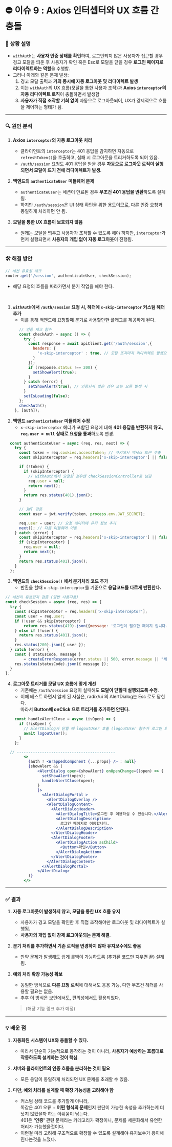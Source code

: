# ⛔ 이슈 9 : Axios 인터셉터와 UX 흐름 간 충돌

### 📝 **상황 설명**

- `withAuth`는 **사용자 인증 상태를 확인**하여, 로그인되지 않은 사용자가 접근할 경우<br/> 경고 모달을 띄운 후 사용자가 확인 혹은 Esc로 모달을 닫을 경우 **로그인 페이지로 리다이렉트하는 역할**을 수행함.
- 그러나 아래와 같은 문제 발생:
    1. 경고 모달 출력과 **거의 동시에 자동 로그아웃 및 리다이렉트 발생**
    2. 이는 `withAuth`의 UX 흐름(모달을 통한 사용자 조작)과 **Axios `interceptor`의 자동 리다이렉트 로직**이 충돌하면서 발생함
    3. **사용자가 직접 조작할 기회 없이** 자동으로 로그아웃되어, UX가 강제적으로 흐름을 제어하는 형태가 됨.

---

### 🔍 **원인 분석**

1. **Axios `interceptor`의 자동 로그아웃 처리**
    - 클라이언트의 `interceptor`는 401 응답을 감지하면 자동으로 `refreshToken()`을 호출하고, 실패 시 로그아웃을 트리거하도록 되어 있음.
    - `/auth/session` 요청도 401 응답을 받을 경우 **자동으로 로그아웃 로직이 실행되면서 모달이 뜨기 전에 리다이렉트가 발생**.

2. **백엔드의 `authenticateUser` 미들웨어 문제**
    - `authenticateUser`는 세션이 만료된 경우 **무조건 401 응답을 반환**하도록 설계됨.
    - 하지만 `/auth/session`은 UI 상태 확인을 위한 용도이므로, 다른 인증 요청과 동일하게 처리하면 안 됨.

3. **모달을 통한 UX 흐름이 보호되지 않음**
    - 원래는 모달을 띄우고 사용자가 조작할 수 있도록 해야 하지만, `interceptor`가 먼저 실행되면서 **사용자의 개입 없이 자동 로그아웃**이 진행됨.

---

### 🛠️ **해결 방안**

```js filename="authRoutes.js"
// 세션 유효성 체크
router.get('/session', authenticateUser, checkSession);
```

- 해당 요청의 흐름을 따라가면서 분기 작업을 해야 한다.

<br/>

1. **`withAuth`에서 `/auth/session` 요청 시, 헤더에  `x-skip-interceptor` 커스텀 헤더 추가**
    - 이를 통해 백엔드에 요청할때 분기로 사용할만한 플래그를 제공하게 된다.

```jsx filename="withAuth.jsx"
      // 인증 체크 함수
      const checkAuth = async () => {
        try {
          const response = await apiClient.get('/auth/session',{
            headers: {
              'x-skip-interceptor' : true, // 모달 뜨자마자 리다이렉트 발생으로 인해 커스텀 헤더 추가
            }
          });
          if (response.status !== 200) {
            setShowAlert(true);
          }
        } catch (error) {
          setShowAlert(true); // 인증되지 않은 경우 또는 오류 발생 시
        }
        setIsLoading(false);
      };
      checkAuth();
    }, [auth]);
```

2. **백엔드 `authenticateUser` 미들웨어 수정**
    - `x-skip-interceptor` 헤더가 포함된 요청에 대해 **401 응답을 반환하지 않고, `req.user = null` 상태로 요청을 통과**하도록 변경.

```js filename="authenticateUser.js"
  const authenticateUser = async (req, res, next) => {
    try {
      const token = req.cookies.accessToken; // 쿠키에서 액세스 토큰 추출
      const skipInterceptor = req.headers['x-skip-interceptor'] || false;

      if (!token) {
        if (skipInterceptor) {
          // withAuth에서 요청한 경우엔 checkSessionController로 넘김
          req.user = null;
          return next();
        }
        return res.status(401).json();
      }

      // JWT 검증
      const user = jwt.verify(token, process.env.JWT_SECRET);

      req.user = user; // 요청 데이터에 유저 정보 추가
      next(); // 다음 미들웨어 이동
    } catch (error) {
      const skipInterceptor = req.headers['x-skip-interceptor'] || false;
      if (skipInterceptor) {
        req.user = null;
        return next();
      }
      return res.status(401).json();
    }
  };
```

3. **백엔드의 `checkSession()` 에서 분기처리 코드 추가**
    - 반환을 할때 `x-skip-interceptor`를 기준으로 **응답코드를 다르게 반환한다.**

```js filename="checkSessionController.js"
// 세션이 유효한지 검증 (일반 사용자용)
const checkSession = async (req, res) => {
  try {
    const skipInterceptor = req.headers['x-skip-interceptor'];
    const user = req.user;
    if (!user && skipInterceptor) {
        return res.status(419).json({message: '로그인이 필요한 페이지 입니다.'});
    } else if (!user) {
      return res.status(401).json();
    }
    res.status(200).json({ user });
  } catch (error) {
    const { statusCode, message }
        = createErrorResponse(error.status || 500, error.message || "세션 확인 중 오류가 발생했습니다.");
    res.status(statusCode).json({ message });
  }
};
```

4. **로그아웃 트리거를 모달 UX 흐름에 맞게 개선**
    - 기존에는 `/auth/session` 요청이 실패해도 **모달이 닫힐때 실행되도록 수정**.
    - 이때 테스트 하면서 알게 된 사실은, radix/ui 의 AlertDialog는 Esc 로도 닫힌다.<br/> 따라서 **Button에 onClick 으로 트리거를 추가하면 안된다.**

```jsx filename="withAuth.jsx"
    const handleAlertClose = async (isOpen) => {
      if (!isOpen) {
        // AlertDialog가 닫힐 때 logoutUser 호출 (logoutUser 함수가 로그인 화면으로 리다이렉트처리)
        await logoutUser();
      }
    };

  // -------------------------------------------
        <>
          {auth ? <WrappedComponent {...props} /> : null}
          {showAlert && (
              <AlertDialog open={showAlert} onOpenChange={(open) => {
                setShowAlert(open);
                handleAlertClose(open);
              }
              }>
                <AlertDialogPortal >
                  <AlertDialogOverlay />
                  <AlertDialogContent>
                    <AlertDialogHeader>
                      <AlertDialogTitle>로그인 후 이용하실 수 있습니다.</AlertDialogTitle>
                      <AlertDialogDescription>
                        로그인 페이지로 이동합니다.
                      </AlertDialogDescription>
                    </AlertDialogHeader>
                    <AlertDialogFooter>
                      <AlertDialogAction asChild>
                        <Button>확인</Button>
                      </AlertDialogAction>
                    </AlertDialogFooter>
                  </AlertDialogContent>
                </AlertDialogPortal>
              </AlertDialog>
          )}
        </>
```

---

### ✅ **결과**

1. **자동 로그아웃이 발생하지 않고, 모달을 통한 UX 흐름 유지**
    - 사용자가 경고 모달을 확인한 후 직접 조작해야만 로그아웃 및 리다이렉트가 실행됨.
    - **사용자의 개입 없이 강제 로그아웃되는 문제 해결**.

2. **분기 처리를 추가하면서 기존 로직을 변경하지 않아 유지보수에도 좋음**
    - 만약 문제가 발생해도 쉽게 롤백이 가능하도록 (추가된 코드만 지우면 끝) 설계됨.

3. **예외 처리 확장 가능성 확보**
    - 동일한 방식으로 **다른 요청 로직**에 대해서도 응용 가능, 다만 무조건 헤더를 사용할 필요는 없음.
    - 추후 이 방식은 보안에서도, 편의성에서도 활용되었다.
   > (해당 기능 링크 추가 예정)

---

### 💡 **배운 점**

1. **자동화된 시스템이 UX와 충돌할 수 있다.**
    - 따라서 단순히 기능적으로 동작하는 것이 아니라, **사용자가 예상하는 흐름대로 작동하도록 설계하는 것이 핵심**.

2. **서버와 클라이언트의 인증 흐름을 분리하는 것이 필요**
    - 모든 응답이 동일하게 처리되면 UX 문제를 초래할 수 있음.

3. **다만, 예외 처리를 설계할 때 확장 가능성을 고려해야 함**
    - 커스텀 상태 코드를 추가할게 아니라, <br/>똑같은 401 오류 + **어떤 형식의 문제**인지 판단이 가능한 속성을 추가하는게 더 낫지 않았을까 하는 아쉬움이 남는다.<br/>401은 **'인증'** 관련 문제라는 카테고리가 확정이니, 문제를 세분화해서 유연한 처리가 가능했을것이다.
    - 이런걸 미리 고려해 구조적으로 확장할 수 있도록 설계해야 유지보수가 용이해진다는것을 느꼈다.